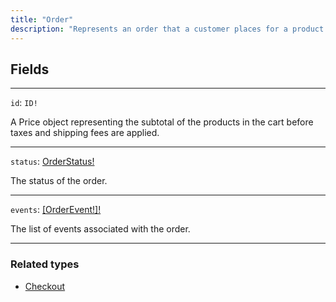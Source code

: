 ```yaml
---
title: "Order"
description: "Represents an order that a customer places for a product."
---
```


## Fields

---

`id`: `ID!`

 A Price object representing the subtotal of the products in the cart before taxes and shipping fees are applied.

---

`status`: [OrderStatus!](/api-reference/orderstatus)

The status of the order.

---

`events`: [\[OrderEvent!\]!](/api-reference/orderevent)

The list of events associated with the order.

---

### Related types

* [Checkout](/api-reference/checkout-new)